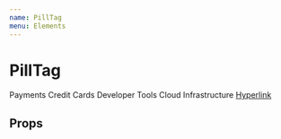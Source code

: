 ```yaml
---
name: PillTag
menu: Elements
---
```



# PillTag

<PillTag>
  Payments
</PillTag>

<PillTag>
  Credit Cards
</PillTag>

<PillTag>
  Developer Tools
</PillTag>

<PillTag>
  Cloud Infrastructure
</PillTag>

<PillTag>
  <a href="#">Hyperlink</a>
</PillTag>


## Props

<PropsTable of={PillTag} />

